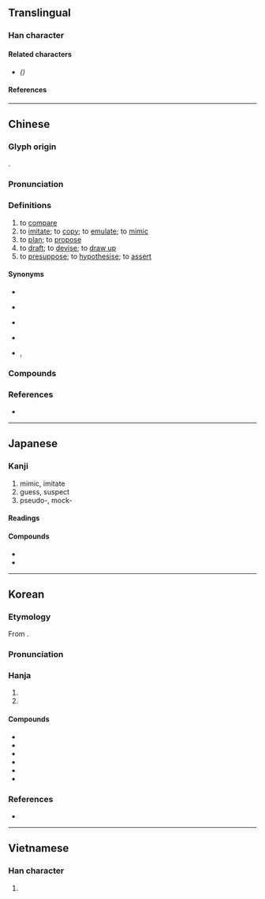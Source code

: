 {{also|儗|拟}}
{{character info}}
==Translingual==

===Han character===
{{Han char|rn=64|rad=手|as=14|sn=17|four=57081|canj=QPKO|ids=⿰扌疑}}

====Related characters====
* {{l|mul|[[拟]]}} ''({{w|Simplified Chinese}})''

====References====
{{Han ref|kx=0460.170|dkj=12870|dj=0809.060|hdz=31975.040|uh=64EC}}

----

==Chinese==
{{zh-forms|s=拟}}

===Glyph origin===
{{Han etym}}
{{Han compound|手|alt1=扌|t1=hand|疑|ls=psc|c1=s|c2=p}}.

===Pronunciation===
{{zh-pron
|m=nǐ
|c=ji5,ji4
|c-t=ngei4
|h=pfs=ngí;gd=ngi3
|md=ngī
|mn=gí
|mn-t=ngi2
|mc=y
|oc=y
|cat=v
}}

===Definitions===
{{zh-hanzi}}

# to [[compare]]
# to [[imitate]]; to [[copy]]; to [[emulate]]; to [[mimic]]
# to [[plan]]; to [[propose]]
# to [[draft]]; to [[devise]]; to [[draw up]]
# to [[presuppose]]; to [[hypothesise]]; to [[assert]]

====Synonyms====
* {{s|to compare}}
{{zh-syn-saurus|進行比較}}
* {{s|to imitate}}
{{zh-syn-saurus|模仿}}
* {{s|to plan}}
{{zh-syn-saurus|謀劃}}
* {{s|to draft}}
{{zh-syn-saurus|起草}}
* {{s|to presuppose}} {{zh-l|假定}}, {{zh-l|假設}}

===Compounds===
{{zh-der|fold=1|擬聲詞|仿擬|不擬|准擬|原擬|如擬|模擬考試|擬人法|擬人化|擬經|擬人|擬訂|滿擬|擬就|構擬|擬請|擬辦|擬音|擬妥|擬設|擬具|懸擬|模擬演習|摹擬|擬定|擬題|模擬|擬議|模擬器|無可比擬|研擬|準擬|擬古|比擬|擬規畫圓|模擬投票|擬稿|擬作|虛擬|草擬|虛擬空間|虛擬診所|虛擬站|虛擬樣品|虛擬主機|虛擬實境|擬合|擬核}}

===References===
* {{R:yue:mfccd}}

----

==Japanese==

===Kanji===
{{ja-kanji|grade=c|rs=手14}}

# mimic, imitate
# guess, suspect
# pseudo-, mock-

====Readings====
{{ja-readings
|goon=ご
|kanon=ぎ
|kun=まがい-, もど-き, なぞら-える, はか-る
}}

====Compounds====
* {{ja-r|擬%薬|ぎ%やく|[[placebo]]}}
* {{ja-r|模%擬|も%ぎ|[[mock]]}}
----

==Korean==

===Etymology===
From {{der|ko|ltc|-}} {{ltc-l|擬}}.

{{collapse|
* {{hanja-dongguk|ᅌᅴᆼ〯|ngǔy}}
* {{hanja-sinjeung|의|uy}}
|Historical readings
|bg=#FFFFFF}}

===Pronunciation===
{{ko-hanja-pron|의}}

===Hanja===
{{ko-hanja-search}}
{{ko-hanja|비기다|비길|의}}

# {{hanja form of|의|to [[compare]]}}
# {{hanja form of|의|to [[imitate]]; to [[emulate]]}}

====Compounds====
{{der-top3|Compounds}}
* {{ko-l|모의|[[imitation]]; [[simulation]]|模擬}}
* {{ko-l|의성|[[imitation]] [[sound]]|擬聲}}
* {{ko-l|의성어|[[onomatopoeia]]|擬聲語}}
* {{ko-l|의태어|[[ideophone]]|擬態語}}
* {{ko-l|의인|[[personification]]|擬人}}
* {{ko-l|의인화|[[anthropomorphization]]|擬人化}}
{{der-bottom}}

===References===
* {{R:hanjadoc|4329}}

----

==Vietnamese==

===Han character===
{{vi-readings|rs=手14|reading=nghĩ, nghỉ}}

# {{rfdef|vi|sort=手14}}